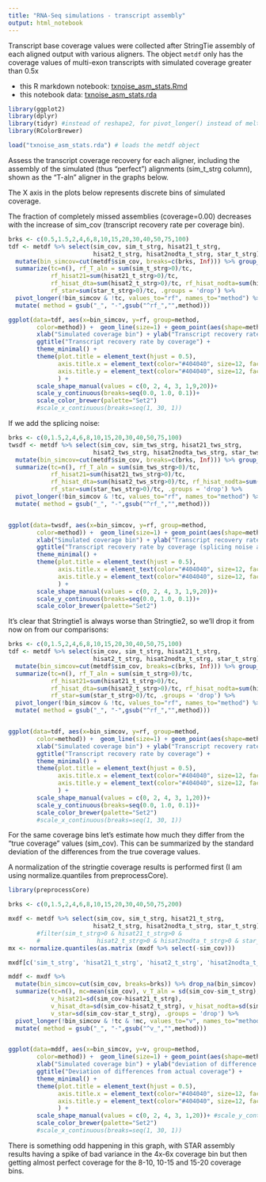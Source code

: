 ---
title: "RNA-Seq simulations - transcript assembly"
output: html_notebook
---

Transcript base coverage values were collected after StringTie assembly of each aligned output with various aligners. The object `metdf` only has the coverage values of multi-exon transcripts with simulated coverage greater than 0.5x

* this R markdown notebook: [txnoise_asm_stats.Rmd](txnoise_asm_stats.Rmd)
* this notebook data: [txnoise_asm_stats.rda](txnoise_asm_stats.rda)


```{r}
library(ggplot2)
library(dplyr)
library(tidyr) #instead of reshape2, for pivot_longer() instead of melt()
library(RColorBrewer)

load("txnoise_asm_stats.rda") # loads the metdf object
```

Assess the transcript coverage recovery for each aligner, including the assembly of the simulated (thus "perfect") alignments 
(sim_t_strg column), shown as the "T-aln" aligner in the graphs below.

The X axis in the plots below represents discrete bins of simulated coverage. 

The fraction of completely missed assemblies (coverage=0.00) decreases with the increase of sim_cov (transcript recovery rate per coverage bin).

```{r, fig.width=11,fig.height=6}
brks <- c(0.5,1.5,2,4,6,8,10,15,20,30,40,50,75,100)
tdf <- metdf %>% select(sim_cov, sim_t_strg, hisat21_t_strg, 
                        hisat2_t_strg, hisat2nodta_t_strg, star_t_strg) %>% 
  mutate(bin_simcov=cut(metdf$sim_cov, breaks=c(brks, Inf))) %>% group_by(bin_simcov) %>% 
  summarize(tc=n(), rf_T_aln = sum(sim_t_strg>0)/tc, 
            rf_hisat21=sum(hisat21_t_strg>0)/tc,
            rf_hisat_dta=sum(hisat2_t_strg>0)/tc, rf_hisat_nodta=sum(hisat2nodta_t_strg>0)/tc, 
            rf_star=sum(star_t_strg>0)/tc, .groups = 'drop') %>% 
  pivot_longer(!bin_simcov & !tc, values_to="rf", names_to="method") %>% 
  mutate( method = gsub("_", "-",gsub("^rf_","",method)))

ggplot(data=tdf, aes(x=bin_simcov, y=rf, group=method,
        color=method)) +  geom_line(size=1) + geom_point(aes(shape=method), size=2.4) + 
        xlab("Simulated coverage bin") + ylab("Transcript recovery rate") + 
        ggtitle("Transcript recovery rate by coverage") +
        theme_minimal() +
        theme(plot.title = element_text(hjust = 0.5),
              axis.title.x = element_text(color="#404040", size=12, face="bold", margin=(margin(t=8))),
              axis.title.y = element_text(color="#404040", size=12, face="bold", margin=(margin(r=8)))
              ) +
        scale_shape_manual(values = c(0, 2, 4, 3, 1,9,20))+
        scale_y_continuous(breaks=seq(0.0, 1.0, 0.1))+
        scale_color_brewer(palette="Set2")
        #scale_x_continuous(breaks=seq(1, 30, 1))

```

If we add the splicing noise:

```{r, fig.width=11,fig.height=6}
brks <- c(0,1.5,2,4,6,8,10,15,20,30,40,50,75,100)
twsdf <- metdf %>% select(sim_cov, sim_tws_strg, hisat21_tws_strg, 
                        hisat2_tws_strg, hisat2nodta_tws_strg, star_tws_strg) %>% 
  mutate(bin_simcov=cut(metdf$sim_cov, breaks=c(brks, Inf))) %>% group_by(bin_simcov) %>% 
  summarize(tc=n(), rf_T_aln = sum(sim_tws_strg>0)/tc, 
            rf_hisat21=sum(hisat21_tws_strg>0)/tc, 
            rf_hisat_dta=sum(hisat2_tws_strg>0)/tc, rf_hisat_nodta=sum(hisat2nodta_tws_strg>0)/tc, 
            rf_star=sum(star_tws_strg>0)/tc, .groups = 'drop') %>% 
  pivot_longer(!bin_simcov & !tc, values_to="rf", names_to="method") %>% 
  mutate( method = gsub("_", "-",gsub("^rf_","",method)))


ggplot(data=twsdf, aes(x=bin_simcov, y=rf, group=method,
        color=method)) +  geom_line(size=1) + geom_point(aes(shape=method), size=2.4) + 
        xlab("Simulated coverage bin") + ylab("Transcript recovery rate") + 
        ggtitle("Transcript recovery rate by coverage (splicing noise added)") +
        theme_minimal() +
        theme(plot.title = element_text(hjust = 0.5),
              axis.title.x = element_text(color="#404040", size=12, face="bold", margin=(margin(t=8))),
              axis.title.y = element_text(color="#404040", size=12, face="bold", margin=(margin(r=8)))
              ) +
        scale_shape_manual(values = c(0, 2, 4, 3, 1,9,20))+
        scale_y_continuous(breaks=seq(0.0, 1.0, 0.1))+
        scale_color_brewer(palette="Set2")

```
It's clear that Stringtie1 is always worse than Stringtie2, so we'll drop it from now on from our comparisons:

```{r, fig.width=11,fig.height=6}
brks <- c(0,1.5,2,4,6,8,10,15,20,30,40,50,75,100)
tdf <- metdf %>% select(sim_cov, sim_t_strg, hisat21_t_strg, 
                        hisat2_t_strg, hisat2nodta_t_strg, star_t_strg) %>% 
  mutate(bin_simcov=cut(metdf$sim_cov, breaks=c(brks, Inf))) %>% group_by(bin_simcov) %>% 
  summarize(tc=n(), rf_T_aln = sum(sim_t_strg>0)/tc, 
            rf_hisat21=sum(hisat21_t_strg>0)/tc,
            rf_hisat_dta=sum(hisat2_t_strg>0)/tc, rf_hisat_nodta=sum(hisat2nodta_t_strg>0)/tc, 
            rf_star=sum(star_t_strg>0)/tc, .groups = 'drop') %>% 
  pivot_longer(!bin_simcov & !tc, values_to="rf", names_to="method") %>% 
  mutate( method = gsub("_", "-",gsub("^rf_","",method)))


ggplot(data=tdf, aes(x=bin_simcov, y=rf, group=method,
        color=method)) +  geom_line(size=1) + geom_point(aes(shape=method), size=2.4) + 
        xlab("Simulated coverage bin") + ylab("Transcript recovery rate") + 
        ggtitle("Transcript recovery rate by coverage") +
        theme_minimal() +
        theme(plot.title = element_text(hjust = 0.5),
              axis.title.x = element_text(color="#404040", size=12, face="bold", margin=(margin(t=8))),
              axis.title.y = element_text(color="#404040", size=12, face="bold", margin=(margin(r=8)))
              ) +
        scale_shape_manual(values = c(0, 2, 4, 3, 1,20))+
        scale_y_continuous(breaks=seq(0.0, 1.0, 0.1))+
        scale_color_brewer(palette="Set2")
        #scale_x_continuous(breaks=seq(1, 30, 1))

```


For the same coverage bins let's estimate how much they differ from the "true coverage" values (sim_cov). This can be summarized by the standard deviation of the differences from the true coverage values. 

A normalization of the stringtie coverage results is performed first (I am using normalize.quantiles from preprocessCore).


```{r, fig.width=11,fig.height=6}

library(preprocessCore)

brks <- c(0,1.5,2,4,6,8,10,15,20,30,40,50,75,200)

mxdf <- metdf %>% select(sim_cov, sim_t_strg, hisat21_t_strg, 
                        hisat2_t_strg, hisat2nodta_t_strg, star_t_strg)# %>% 
        #filter(sim_t_strg>0 & hisat21_t_strg>0 &  
        #                hisat2_t_strg>0 & hisat2nodta_t_strg>0 & star_t_strg>0)
mx <- normalize.quantiles(as.matrix (mxdf %>% select(-sim_cov)))

mxdf[c('sim_t_strg', 'hisat21_t_strg', 'hisat2_t_strg', 'hisat2nodta_t_strg', 'star_t_strg')] <- mx

mddf <- mxdf %>%
  mutate(bin_simcov=cut(sim_cov, breaks=brks)) %>% drop_na(bin_simcov) %>% group_by(bin_simcov) %>% 
  summarize(tc=n(), mc=mean(sim_cov), v_T_aln = sd(sim_cov-sim_t_strg), 
            v_hisat21=sd(sim_cov-hisat21_t_strg),
            v_hisat_dta=sd(sim_cov-hisat2_t_strg), v_hisat_nodta=sd(sim_cov-hisat2nodta_t_strg), 
            v_star=sd(sim_cov-star_t_strg), .groups = 'drop') %>% 
  pivot_longer(!bin_simcov & !tc & !mc, values_to="v", names_to="method") %>% 
  mutate( method = gsub("_", "-",gsub("^v_","",method)))


ggplot(data=mddf, aes(x=bin_simcov, y=v, group=method,
        color=method)) +  geom_line(size=1) + geom_point(aes(shape=method), size=2.4) + 
        xlab("Simulated coverage bin") + ylab("deviation of difference from true coverage (after normalization)") + 
        ggtitle("Deviation of differences from actual coverage") +
        theme_minimal() +
        theme(plot.title = element_text(hjust = 0.5),
              axis.title.x = element_text(color="#404040", size=12, face="bold", margin=(margin(t=8))),
              axis.title.y = element_text(color="#404040", size=12, face="bold", margin=(margin(r=8)))
              ) +
        scale_shape_manual(values = c(0, 2, 4, 3, 1,20))+ #scale_y_continuous(breaks=seq(0.0, 1.5, 0.1))+
        scale_color_brewer(palette="Set2")
        #scale_x_continuous(breaks=seq(1, 30, 1))

```
There is something odd happening in this graph, with STAR assembly results having a spike of bad variance in the 4x-6x coverage bin but then getting almost perfect coverage for the 8-10, 10-15 and 15-20 coverage bins.